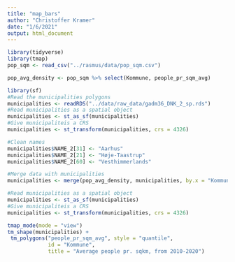 ```yaml
---
title: "map_bars"
author: "Christoffer Kramer"
date: "1/6/2021"
output: html_document
---
```



```r
library(tidyverse)
library(tmap)
pop_sqm <- read_csv("../rasmus/data/pop_sqm.csv") 

pop_avg_density <- pop_sqm %>% select(Kommune, people_pr_sqm_avg)
```

```r
library(sf)
#Read the municipalities polygons
municipalities <- readRDS("../data/raw_data/gadm36_DNK_2_sp.rds")
#Read municipalities as a spatial object
municipalities <- st_as_sf(municipalities)
#Give municipaliteis a CRS
municipalities <- st_transform(municipalities, crs = 4326)

#Clean names
municipalities$NAME_2[31] <- "Aarhus"
municipalities$NAME_2[21] <- "Høje-Taastrup"
municipalities$NAME_2[60] <- "Vesthimmerlands"
```

```r
#Merge data with municipalities
municipalities <- merge(pop_avg_density, municipalities, by.x = "Kommune", by.y = "NAME_2")

#Read municipalities as a spatial object
municipalities <- st_as_sf(municipalities)
#Give municipaliteis a CRS
municipalities <- st_transform(municipalities, crs = 4326)
```

```r
tmap_mode(mode = "view")
tm_shape(municipalities) +
 tm_polygons("people_pr_sqm_avg", style = "quantile",
             id = "Kommune",
             title = "Average people pr. sqkm, from 2010-2020")

```

